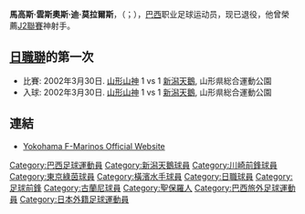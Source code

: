 {{Football player infobox| playername= 馬高斯
| fullname = Marcus Vinicius de Morais
| nickname = 馬高斯
| image = 
| dateofbirth = {{Birth date and age|1974|2|25}}
| cityofbirth = [[聖保羅|聖保羅]]
| countryofbirth = [[巴西|巴西]]
| height = 176 cm
| currentclub  = 已退役
| position = [[前鋒_(足球)|前鋒]]、[[中場|中場]]
| youthyears = 
| youthclubs = 
| years = 1997<br>1997-99<br>2000<br>2000<br>2001<br>2001<br>2002<br>2002-03<br>2004-06<br>2006<br>2007
| clubs = [[瓜拉尼足球俱乐部|瓜拉尼]]<br>[[本田FC|本田FC]]<br>里奧白蘭高<br>[[瓜拉尼足球俱乐部|瓜拉尼]]<br>里奧白蘭高<br>[[巴伊亚竞技俱乐部|巴希亞]]<br>{{tsl|en|América Futebol Clube (SP)||阿美利加}}<br>[[新潟天鵝|新潟天鵝]]<br>[[川崎前鋒|川崎前鋒]]<br>[[東京1969|東京1969]]<br>[[橫濱水手|橫濱水手]]
| caps(goals) = <br>60 (56)<br><br>15 (2)<br>19 (5)<br>19 (5)<br><br>77 (51)<br>76 (30)<br>25 (5)<br>2 (0)
| pcupdate = 30 July 2007
}}
'''馬高斯·雲斯奧斯·迪·莫拉爾斯'''，（{{lang-pt|'''Marcus Vinicius de Morais'''}}；{{bd|1974年|2月25日}}），[[巴西|巴西]]职业足球运动员，现已退役，他曾榮薦[[J2聯賽|J2聯賽]]神射手。

==[[日職聯|日職聯]]的第一次==
* 比賽: 2002年3月30日. [[山形山神|山形山神]] 1 vs 1 [[新潟天鵝|新潟天鵝]], 山形県総合運動公園
* 入球: 2002年3月30日. [[山形山神|山形山神]] 1 vs 1 [[新潟天鵝|新潟天鵝]], 山形県総合運動公園

==連結==
*[https://web.archive.org/web/20070305191745/http://www.f-marinos.com/english/index.php Yokohama F-Marinos Official Website] {{en icon}}

{{DEFAULTSORT:Marcus Vinicius De Morais}}
[[Category:巴西足球運動員|Category:巴西足球運動員]]
[[Category:新潟天鵝球員|Category:新潟天鵝球員]]
[[Category:川崎前鋒球員|Category:川崎前鋒球員]]
[[Category:東京綠茵球員|Category:東京綠茵球員]]
[[Category:橫濱水手球員|Category:橫濱水手球員]]
[[Category:日職球員|Category:日職球員]]
[[Category:足球前鋒|Category:足球前鋒]]
[[Category:古蘭尼球員|Category:古蘭尼球員]]
[[Category:聖保羅人|Category:聖保羅人]]
[[Category:巴西旅外足球運動員|Category:巴西旅外足球運動員]]
[[Category:日本外籍足球運動員|Category:日本外籍足球運動員]]